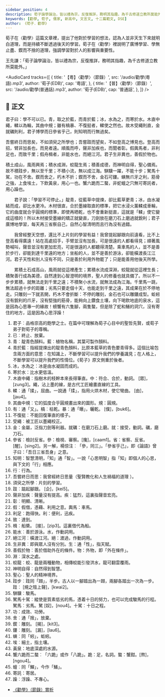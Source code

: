 ```yaml
---
sidebar_position: 4
description: 荀子論學論治，皆以禮為宗，反復推詳，務明其指趣，為千古修道立教所莫能外。
keywords: [勸學, 荀子, 儒家, 新高中, 文言文, 十二篇範文, DSE]
author: 《荀子．勸學》
---
```


<Intro>

荀子在〈勸學〉這篇文章裡，提出了他對於學習的想法，認為人並非天生下來就明白道理，而是持續不斷透過後天的學習。荀子在〈勸學〉裡說明了廣博學習、學無止盡、鍥而不捨的道理，強調學習對於人的影響與重要性。

王先謙：「荀子論學論治，皆以禮為宗，反復推詳，務明其指趣，為千古修道立教所莫能外。」

</Intro>

<AudioCard
  tracks={[
    {
      title: '【粵】〈勸學〉（節錄）',
      src: '/audio/勸學(粵語).mp3',
      author: '荀子(EDB)',
      cap: '粵語',
    },
    {
      title: '【普】〈勸學〉（節錄）',
      src: '/audio/勸學(普通話).mp3',
      author: '荀子(EDB)',
      cap: '普通話',
    },
  ]}
/>

## 📖 正文

<div className="main prose">

<p><Annotate title="品格崇高的飽學之士。在篇中可理解為荀子心目中的聖哲先賢，或荀子弟子對荀子的尊稱。">君子</Annotate>曰：學不可以<Annotate title="終止、放棄。">已</Annotate>。<Annotate title="靛青色顏料。">青</Annotate>，取之於<Annotate title="植物名稱，其葉可製作顏料。">藍</Annotate>，而<Annotate title="指經提煉出的靛青色顏料，比原本藍草的青色要青得多。這個比喻包含兩方面的意思：在知識上，不斷學習可以提升我們的學養識見；在人格上，不斷學習可以提升我們的性情位。《荀子》原文側重於後者。">青於藍</Annotate>；<Annotate title="冰是由水凝固而成的。">冰，水為之</Annotate>，而<Annotate title="比水更低溫。">寒於水</Annotate>。<Annotate title="樹木的枝幹本來長得筆直。">木直</Annotate><Annotate title="符合、合於，動詞。粵[眾]，[zung3]。">中</Annotate><Annotate title="沾上墨的線，是古代工匠繪畫直線的工具。">繩</Annotate>，<Annotate title="通「揉」，屈曲。一說通「煣」，指用火烘木材，使它彎曲。粵[由]，[jau4]。
">輮</Annotate>以為輪，<Annotate title="它的弧度合乎圓規畫出來的圖形。規：圓規。">其曲中規</Annotate>；雖<Annotate title="通「又」。">有</Annotate><Annotate title="枯乾。暴：通「曝」，曬乾。粵[僕]，[buk6]。">槁暴</Annotate>、不<Annotate title="回復筆直">復挺</Annotate>者，輮使之然也。故木<Annotate title="被工匠以墨繩校正。">受繩</Annotate>則直，<Annotate title="金屬，泛指刀劍等利器。">金</Annotate><Annotate title="在磨刀石上磨。">就礪</Annotate>則利，君子博學而日<Annotate title="檢討反省。參：檢視、審察。粵[攙]，[caam1]。省：省察、反省。粵[醒]，[sing2]。">參省</Annotate>乎己，則<Annotate title="智慧清明，「知」通「智」。一說「心思明智」指「知」即個人的心思，與下文的「行」相應。">知明</Annotate>而<Annotate title="行為。">行</Annotate>無過矣。</p>

<p><Annotate title="我曾經終日思量（聖賢教化和人生禍福的道理 ）。">吾嘗終日而思</Annotate>矣，不如<Annotate title="片刻。">須臾</Annotate>之所學也；吾嘗<Annotate title="踮起腳跟。粵[企]，[kei5]。">跂</Annotate>而望矣，不如登高之博見也。登高而招，臂非加長也，而見者遠。順風而呼，聲非加<Annotate title="猛烈，這裏指聲音宏亮。">疾</Annotate>也，而聞者<Annotate title="明顯、清晰。">彰</Annotate>。<Annotate title="假借，憑藉、利用之意。">假</Annotate><Annotate title="車馬。">輿馬</Annotate>者，非<Annotate title="便利，迅疾。">利</Annotate>足也，而<Annotate title="達到。">致</Annotate>千里；假舟<Annotate title="船槳。粵[接]，[zip3]。這裏借代為船。">楫</Annotate>者，非<Annotate title="善於游泳。水，作動詞用。">能水</Annotate>也，而<Annotate title="渡過，作動詞用。">絕</Annotate>江河。君子<Annotate title="通「性」，指天賦。">生</Annotate>非異也，善假於<Annotate title="外物，即「外在條件」。">物</Annotate>也。</p>

積土成山，風雨興焉；積水成<Annotate title="深水之處。">淵</Annotate>，<Annotate title="蛟、龍是兩種動物，相傳蛟能引發洪水，龍可翻雲覆雨。">蛟龍</Annotate>生焉；積善成德，而<Annotate title="自然得到智慧。">神明</Annotate>自得，<Annotate title="聖人的精神境界。">聖心</Annotate>備焉。故不積<Annotate title="半步。粵 [規之陰上聲]，[kwai2]。">跬步</Annotate>，無以至千里；不積小流，無以成江海。<Annotate title="駿馬。">騏驥</Annotate>一躍，不能十步；<Annotate title="劣馬。駑 粵[奴]，[nou4]。">駑馬</Annotate><Annotate title="十日之程。">十駕</Annotate>，<Annotate title="成效、功勞。">功</Annotate>在不<Annotate title="通「捨」，放棄。">舍</Annotate>。<Annotate title="雕刻。粵 [揭]，[kit3]。">鍥</Annotate>而舍之，朽木不折；鍥而不舍，金石可<Annotate title="雕刻。粵 [漏]，[lau6]。">鏤</Annotate>。<Annotate title="同「蚓」，蚯蚓。">螾</Annotate>無爪牙之利，筋骨之強，上食<Annotate title="細土，指土壤。">埃</Annotate>土，下飲<Annotate title="地底深處的水源。">黃泉</Annotate>，用心一也。蟹<Annotate title="「六跪」或作「八跪」。跪：足，名詞。">六跪</Annotate>而二<Annotate title="蟹鉗。粵[熬]，[nɡou4]。">螯</Annotate>，非蛇<Annotate title="同「鱓」，今作「鱔」。">蟺</Annotate>之穴無可<Annotate title="寄居。">寄託</Annotate>者，用心<Annotate title="浮躁、不專心。">躁</Annotate>也。

</div>

<Translation>

　　君子說：「學習不可停止。」靛青，從藍草中提煉，卻比藍草更青；冰，由水凝結而成，卻比水更冷。木材很直，合於墨線取直的標準，把它水浸火薰輮成車輪，它的曲度就合乎圓規的標準，即使再晒乾，也不會重新挺直，這就是「輮」使它變成這樣的！所以木材接受墨線的矯正就變直，刀劍放在磨刀石上磨過就銳利；君子廣博地學習，每天再三省察自己，自然心智清明而且行為沒有過錯。

　　我曾經整天空想，還比不上片刻的學習有益！我曾提起腳跟向前遠看，比不上登高看得廣遠！站在高處招手，手臂並沒有加長，可是很遠的人都看得見；順著風勢喊叫，聲音並沒有更加宏亮，可是很遠的人都聽得清楚。乘車馬的人，並不是善於步行，卻能到達千里遠的地方；坐船的人，並不是善於游泳，卻能橫渡長江江河。君子天性和別人沒有不同，只是善於利用外物罷了；只是能善用他後天所學。

　　累積土石成高山，風雨就從這裡產生；累積水流成深淵，蛟龍就從這裡生長；積聚善行成為美德，自然達到心智澄明的境界，聖人的修養也就具備了。所以不一步步累積，就無法走到千里之遠；不積聚小水流，就無法成為江海。千里馬一跳，無法超過十步的距離；劣馬只要走個十天，也能走到千里之遠，其成果在於不停地走。只雕刻一下就丟開，朽木不會折斷：不停的雕刻，金石也可以雕鏤成型。蚯蚓沒有銳利的爪牙，沒有堅強的筋骨，能夠向上鑽食土壤，向下喝飲地底的泉水，這是因為心思專一的緣故！螃蟹有六隻腳，兩隻螯，但是除了蛇和鱔的洞穴，沒有寄住的地方，這是因為心思浮躁！

</Translation>

<Dictionary>
  <ol>

<li>君子︰品格崇高的飽學之士。在篇中可理解為荀子心目中的聖哲先賢，或荀子弟子對荀子的尊稱。</li>
<li>已︰終止、放棄。</li>
<li>青︰靛青色顏料。藍︰植物名稱，其葉可製作顏料。</li>
<li>青於藍︰指經提煉出的靛青色顏料，比原本藍草的青色要青得多。這個比喻包含兩方面的意思：在知識上，不斷學習可以提升我們的學養識見；在人格上，不斷學習可以提升我們的性情位。《荀子》原文側重於後者。</li>
<li>冰，水為之：冰是由水凝固而成的。</li>
<li>寒於水：比水更低溫。</li>
<li>木直中繩︰指樹木的枝幹本來長得筆直。中：符合、合於，動詞。 <Py>[眾]，[zung3]</Py>。繩，沾上墨的線，是古代工匠繪畫直線的工具。</li>
<li>輮︰通「揉」，屈曲。一說通「煣」，指用火烘木材，使它彎曲。 <Py>[由]，[jau4]</Py>。</li>
<li>其曲中規︰它的弧度合乎圓規畫出來的圖形。規：圓規。</li>
<li>有：通「又」。槁︰枯乾。暴：通「曝」，曬乾。<Py> [僕]，[buk6]</Py>。</li>
<li>不復挺︰不能回復筆直的樣子。</li>
<li>受繩︰被工匠以墨繩校正。</li>
<li>金：金屬，泛指刀劍等利器。就礪：在磨刀石上磨。就：接受，動詞。礪，磨刀石。</li>
<li>參省︰檢討反省。參：檢視、審察。<Py>[攙]，[caam1]</Py>。省：省察、反省。 <Py>[醒]，[sing2]</Py>。另一解，楊倞注︰「參，同三」。「參省乎己」，即《論語》曾子曰：「吾日三省吾身」之意。</li>
<li>知明：智慧清明，「知」通「智」。一說「心思明智」指「知」即個人的心思，與下文的「行」相應。</li>
<li>行︰行為。</li>
<li>吾嘗終日而思：我曾經終日思量（聖賢教化和人生禍福的道理 ）。</li>
<li>須臾之所學︰片刻的學習。</li>
<li>跂︰踮起腳跟。<Py> [企]，[kei5]</Py>。</li>
<li>聲非加疾︰聲量沒有提高。疾：猛烈，這裏指聲音宏亮。</li>
<li>彰︰明顯、清晰。</li>
<li>假：假借，憑藉、利用之意。輿馬：車馬。</li>
<li>利足︰跑得快。利：便利，迅疾。</li>
<li>致︰達到。</li>
<li>楫︰船槳。<Py> [接]，[zip3]</Py>。這裏借代為船。</li>
<li>能水︰善於游泳。水，作動詞用。</li>
<li>絕江河︰橫渡江河。絕：渡過，作動詞用。</li>
<li>生非異︰即與眾人沒有分別。生：通「性」，指天賦。</li>
<li>善假於物︰善於借助外在的條件。物：外物，即「外在條件」。</li>
<li>淵︰深水之處。</li>
<li>蛟龍︰蛟、龍是兩種動物，相傳蛟能引發洪水，龍可翻雲覆雨。</li>
<li>神明自得︰自然得到智慧。</li>
<li>聖心︰聖人的精神境界。</li>
<li>跬步︰跬同「蹞」，半步。古人以一腳踏出為一蹞，兩腳各踏出一次為一步。跬︰<Py> [規之陰上聲]，[kwai2]</Py>。</li>
<li>騏驥︰駿馬。</li>
<li>駑馬十駕︰縱使是質素低劣的馬，憑着十日的努力，也可以完成駿馬的行程。駑馬︰劣馬。駑 <Py>[奴]，[nou4]</Py>。十駕︰十日之程。</li>
<li>功：成效、功勞。</li>
<li>舍︰通「捨」，放棄。</li>
<li>鍥︰雕刻。<Py> [揭]，[kit3]</Py>。</li>
<li>鏤︰雕刻。<Py> [漏]，[lau6]</Py>。</li>
<li>螾︰同「蚓」，蚯蚓。</li>
<li>埃︰細土，指土壤。</li>
<li>黃泉：地底深處的水源。</li>
<li>蟹六跪而二螯︰「六跪」或作「八跪」。跪：足，名詞。螯：蟹鉗。<Py>[熬]，[nɡou4]</Py>。</li>
<li>蟺︰同「鱓」，今作「鱔」。</li>
<li>寄託：寄居。</li>
<li>躁︰浮躁、不專心。</li>

  </ol>
</Dictionary>

<Media>

<Tabs>
  <TabItem value='經典動畫教材套' default>
    <Youtube id='mSKEL1muL2g' />
  </TabItem>
</Tabs>

</Media>

<Resources>

- [《勸學》（節錄）賞析](https://www.edb.gov.hk/attachment/tc/curriculum-development/kla/chi-edu/recommended-passages/KS4_06.pdf)

</Resources>
